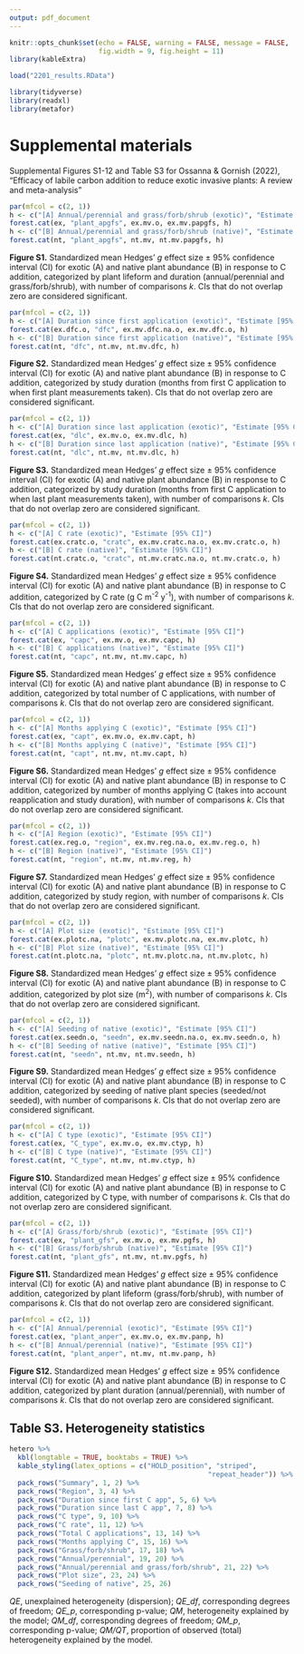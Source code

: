 ```yaml
---
output: pdf_document
---
```


```r
knitr::opts_chunk$set(echo = FALSE, warning = FALSE, message = FALSE,
                      fig.width = 9, fig.height = 11)
library(kableExtra)

load("2201_results.RData")

library(tidyverse)
library(readxl)
library(metafor)
```

# Supplemental materials
Supplemental Figures S1-12 and Table S3 for Ossanna & Gornish (2022), "Efficacy of labile carbon addition to reduce exotic invasive plants: A review and meta-analysis"

```r
par(mfcol = c(2, 1))
h <- c("[A] Annual/perennial and grass/forb/shrub (exotic)", "Estimate [95% CI]")
forest.cat(ex, "plant_apgfs", ex.mv.o, ex.mv.papgfs, h)
h <- c("[B] Annual/perennial and grass/forb/shrub (native)", "Estimate [95% CI]")
forest.cat(nt, "plant_apgfs", nt.mv, nt.mv.papgfs, h)
```
**Figure S1.** Standardized mean Hedges’ *g* effect size $\pm$ 95% confidence interval (CI) for exotic (A) and native plant abundance (B) in response to C addition, categorized by plant lifeform and duration (annual/perennial and grass/forb/shrub), with number of comparisons *k*. CIs that do not overlap zero are considered significant.

```r
par(mfcol = c(2, 1))
h <- c("[A] Duration since first application (exotic)", "Estimate [95% CI]")
forest.cat(ex.dfc.o, "dfc", ex.mv.dfc.na.o, ex.mv.dfc.o, h)
h <- c("[B] Duration since first application (native)", "Estimate [95% CI]")
forest.cat(nt, "dfc", nt.mv, nt.mv.dfc, h)
```
**Figure S2.** Standardized mean Hedges’ *g* effect size $\pm$ 95% confidence interval (CI) for exotic (A) and native plant abundance (B) in response to C addition, categorized by study duration (months from first C application to when first plant measurements taken). CIs that do not overlap zero are considered significant.

```r
par(mfcol = c(2, 1))
h <- c("[A] Duration since last application (exotic)", "Estimate [95% CI]")
forest.cat(ex, "dlc", ex.mv.o, ex.mv.dlc, h)
h <- c("[B] Duration since last application (native)", "Estimate [95% CI]")
forest.cat(nt, "dlc", nt.mv, nt.mv.dlc, h)
```
**Figure S3.** Standardized mean Hedges’ *g* effect size $\pm$ 95% confidence interval (CI) for exotic (A) and native plant abundance (B) in response to C addition, categorized by study duration (months from first C application to when last plant measurements taken), with number of comparisons *k*. CIs that do not overlap zero are considered significant.

```r
par(mfcol = c(2, 1))
h <- c("[A] C rate (exotic)", "Estimate [95% CI]")
forest.cat(ex.cratc.o, "cratc", ex.mv.cratc.na.o, ex.mv.cratc.o, h)
h <- c("[B] C rate (native)", "Estimate [95% CI]")
forest.cat(nt.cratc.o, "cratc", nt.mv.cratc.na.o, nt.mv.cratc.o, h)
```
**Figure S4.** Standardized mean Hedges’ *g* effect size $\pm$ 95% confidence interval (CI) for exotic (A) and native plant abundance (B) in response to C addition, categorized by C rate (g C m^-2^ y^-1^), with number of comparisons *k*. CIs that do not overlap zero are considered significant.

```r
par(mfcol = c(2, 1))
h <- c("[A] C applications (exotic)", "Estimate [95% CI]")
forest.cat(ex, "capc", ex.mv.o, ex.mv.capc, h)
h <- c("[B] C applications (native)", "Estimate [95% CI]")
forest.cat(nt, "capc", nt.mv, nt.mv.capc, h)
```
**Figure S5.** Standardized mean Hedges’ *g* effect size $\pm$ 95% confidence interval (CI) for exotic (A) and native plant abundance (B) in response to C addition, categorized by total number of C applications, with number of comparisons *k*. CIs that do not overlap zero are considered significant.

```r
par(mfcol = c(2, 1))
h <- c("[A] Months applying C (exotic)", "Estimate [95% CI]")
forest.cat(ex, "capt", ex.mv.o, ex.mv.capt, h)
h <- c("[B] Months applying C (native)", "Estimate [95% CI]")
forest.cat(nt, "capt", nt.mv, nt.mv.capt, h)
```
**Figure S6.** Standardized mean Hedges’ *g* effect size $\pm$ 95% confidence interval (CI) for exotic (A) and native plant abundance (B) in response to C addition, categorized by number of months applying C (takes into account reapplication and study duration), with number of comparisons *k*. CIs that do not overlap zero are considered significant.

```r
par(mfcol = c(2, 1))
h <- c("[A] Region (exotic)", "Estimate [95% CI]")
forest.cat(ex.reg.o, "region", ex.mv.reg.na.o, ex.mv.reg.o, h)
h <- c("[B] Region (native)", "Estimate [95% CI]")
forest.cat(nt, "region", nt.mv, nt.mv.reg, h)
```
**Figure S7.** Standardized mean Hedges’ *g* effect size $\pm$ 95% confidence interval (CI) for exotic (A) and native plant abundance (B) in response to C addition, categorized by study region, with number of comparisons *k*. CIs that do not overlap zero are considered significant.

```r
par(mfcol = c(2, 1))
h <- c("[A] Plot size (exotic)", "Estimate [95% CI]")
forest.cat(ex.plotc.na, "plotc", ex.mv.plotc.na, ex.mv.plotc, h)
h <- c("[B] Plot size (native)", "Estimate [95% CI]")
forest.cat(nt.plotc.na, "plotc", nt.mv.plotc.na, nt.mv.plotc, h)
```
**Figure S8.** Standardized mean Hedges’ *g* effect size $\pm$ 95% confidence interval (CI) for exotic (A) and native plant abundance (B) in response to C addition, categorized by plot size (m^2^), with number of comparisons *k*. CIs that do not overlap zero are considered significant.

```r
par(mfcol = c(2, 1))
h <- c("[A] Seeding of native (exotic)", "Estimate [95% CI]")
forest.cat(ex.seedn.o, "seedn", ex.mv.seedn.na.o, ex.mv.seedn.o, h)
h <- c("[B] Seeding of native (native)", "Estimate [95% CI]")
forest.cat(nt, "seedn", nt.mv, nt.mv.seedn, h)
```
**Figure S9.** Standardized mean Hedges’ *g* effect size $\pm$ 95% confidence interval (CI) for exotic (A) and native plant abundance (B) in response to C addition, categorized by seeding of native plant species (seeded/not seeded), with number of comparisons *k*. CIs that do not overlap zero are considered significant.

```r
par(mfcol = c(2, 1))
h <- c("[A] C type (exotic)", "Estimate [95% CI]")
forest.cat(ex, "C_type", ex.mv.o, ex.mv.ctyp, h)
h <- c("[B] C type (native)", "Estimate [95% CI]")
forest.cat(nt, "C_type", nt.mv, nt.mv.ctyp, h)
```
**Figure S10.** Standardized mean Hedges’ *g* effect size $\pm$ 95% confidence interval (CI) for exotic (A) and native plant abundance (B) in response to C addition, categorized by C type, with number of comparisons *k*. CIs that do not overlap zero are considered significant.


```r
par(mfcol = c(2, 1))
h <- c("[A] Grass/forb/shrub (exotic)", "Estimate [95% CI]")
forest.cat(ex, "plant_gfs", ex.mv.o, ex.mv.pgfs, h)
h <- c("[B] Grass/forb/shrub (native)", "Estimate [95% CI]")
forest.cat(nt, "plant_gfs", nt.mv, nt.mv.pgfs, h)
```
**Figure S11.** Standardized mean Hedges’ *g* effect size $\pm$ 95% confidence interval (CI) for exotic (A) and native plant abundance (B) in response to C addition, categorized by plant lifeform (grass/forb/shrub), with number of comparisons *k*. CIs that do not overlap zero are considered significant.

```r
par(mfcol = c(2, 1))
h <- c("[A] Annual/perennial (exotic)", "Estimate [95% CI]")
forest.cat(ex, "plant_anper", ex.mv.o, ex.mv.panp, h)
h <- c("[B] Annual/perennial (native)", "Estimate [95% CI]")
forest.cat(nt, "plant_anper", nt.mv, nt.mv.panp, h)
```
**Figure S12.** Standardized mean Hedges’ *g* effect size $\pm$ 95% confidence interval (CI) for exotic (A) and native plant abundance (B) in response to C addition, categorized by plant duration (annual/perennial), with number of comparisons *k*. CIs that do not overlap zero are considered significant.




## Table S3. Heterogeneity statistics
```r
hetero %>% 
  kbl(longtable = TRUE, booktabs = TRUE) %>% 
  kable_styling(latex_options = c("HOLD_position", "striped",
                                                 "repeat_header")) %>% 
  pack_rows("Summary", 1, 2) %>%
  pack_rows("Region", 3, 4) %>% 
  pack_rows("Duration since first C app", 5, 6) %>% 
  pack_rows("Duration since last C app", 7, 8) %>% 
  pack_rows("C type", 9, 10) %>% 
  pack_rows("C rate", 11, 12) %>% 
  pack_rows("Total C applications", 13, 14) %>% 
  pack_rows("Months applying C", 15, 16) %>% 
  pack_rows("Grass/forb/shrub", 17, 18) %>% 
  pack_rows("Annual/perennial", 19, 20) %>% 
  pack_rows("Annual/perennial and grass/forb/shrub", 21, 22) %>% 
  pack_rows("Plot size", 23, 24) %>% 
  pack_rows("Seeding of native", 25, 26)
```

*QE*, unexplained heterogeneity (dispersion); *QE_df*, corresponding degrees of freedom; *QE_p*, corresponding p-value; *QM*, heterogeneity explained by the model; *QM_df*, corresponding degrees of freedom; *QM_p*, corresponding p-value; *QM/QT*, proportion of observed (total) heterogeneity explained by the model.